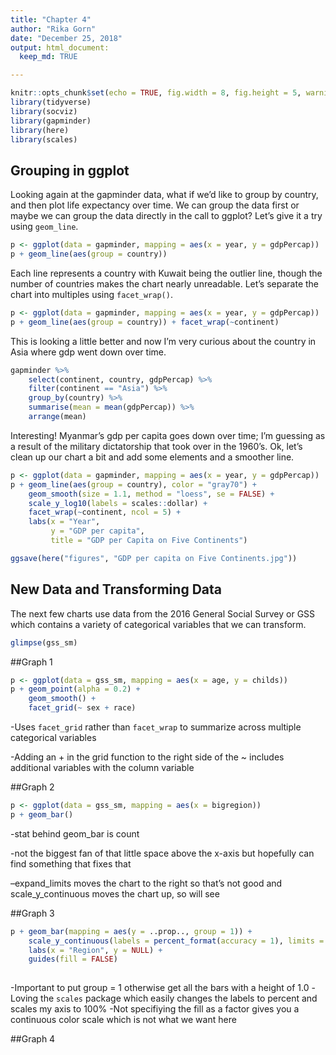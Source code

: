 ```yaml
---
title: "Chapter 4"
author: "Rika Gorn"
date: "December 25, 2018"
output: html_document:
  keep_md: TRUE

---
```


```r
knitr::opts_chunk$set(echo = TRUE, fig.width = 8, fig.height = 5, warning = FALSE)
library(tidyverse)
library(socviz)
library(gapminder)
library(here)
library(scales)
```

## Grouping in ggplot

Looking again at the gapminder data, what if we'd like to group by country, and then plot life expectancy over time. We can group the data first or maybe we can group the data directly in the call to ggplot? Let's give it a try using ```geom_line```.

```r
p <- ggplot(data = gapminder, mapping = aes(x = year, y = gdpPercap))
p + geom_line(aes(group = country))
```

Each line represents a country with Kuwait being the outlier line, though the number of countries makes the chart nearly unreadable. Let's separate the chart into multiples using ```facet_wrap()```.

```r
p <- ggplot(data = gapminder, mapping = aes(x = year, y = gdpPercap))
p + geom_line(aes(group = country)) + facet_wrap(~continent)
```

This is looking a little better and now I'm very curious about the country in Asia where gdp went down over time. 

```r
gapminder %>% 
    select(continent, country, gdpPercap) %>%
    filter(continent == "Asia") %>% 
    group_by(country) %>%
    summarise(mean = mean(gdpPercap)) %>% 
    arrange(mean)
```

Interesting! Myanmar's gdp per capita goes down over time; I'm guessing as a result of the military dictatorship that took over in the 1960's. Ok, let's clean up our chart a bit and add some elements and a smoother line.

```r
p <- ggplot(data = gapminder, mapping = aes(x = year, y = gdpPercap))
p + geom_line(aes(group = country), color = "gray70") + 
    geom_smooth(size = 1.1, method = "loess", se = FALSE) +
    scale_y_log10(labels = scales::dollar) +
    facet_wrap(~continent, ncol = 5) +
    labs(x = "Year",
         y = "GDP per capita",
         title = "GDP per Capita on Five Continents")
```

```r
ggsave(here("figures", "GDP per capita on Five Continents.jpg"))

```
## New Data and Transforming Data

The next few charts use data from the 2016 General Social Survey or GSS which contains a variety of categorical variables that we can transform.

```r
glimpse(gss_sm)
```

##Graph 1

```r
p <- ggplot(data = gss_sm, mapping = aes(x = age, y = childs))
p + geom_point(alpha = 0.2) +
    geom_smooth() +
    facet_grid(~ sex + race)
```

-Uses ```facet_grid``` rather than ```facet_wrap``` to summarize across multiple categorical variables

-Adding an + in the grid function to the right side of the ~ includes additional variables with the column variable

##Graph 2

```r
p <- ggplot(data = gss_sm, mapping = aes(x = bigregion)) 
p + geom_bar()
```

-stat behind geom_bar is count

-not the biggest fan of that little space above the x-axis but hopefully can find something that fixes that

--expand_limits moves the chart to the right so that's not good and scale_y_continuous moves the chart up, so will see

##Graph 3

```r
p + geom_bar(mapping = aes(y = ..prop.., group = 1)) +
    scale_y_continuous(labels = percent_format(accuracy = 1), limits = c(0, 1)) +
    labs(x = "Region", y = NULL) +
    guides(fill = FALSE)
    
```

-Important to put group = 1 otherwise get all the bars with a height of 1.0
-Loving the ```scales``` package which easily changes the labels to percent and scales my axis to 100%
-Not specifiying the fill as a factor gives you a continuous color scale which is not what we want here 

##Graph 4





